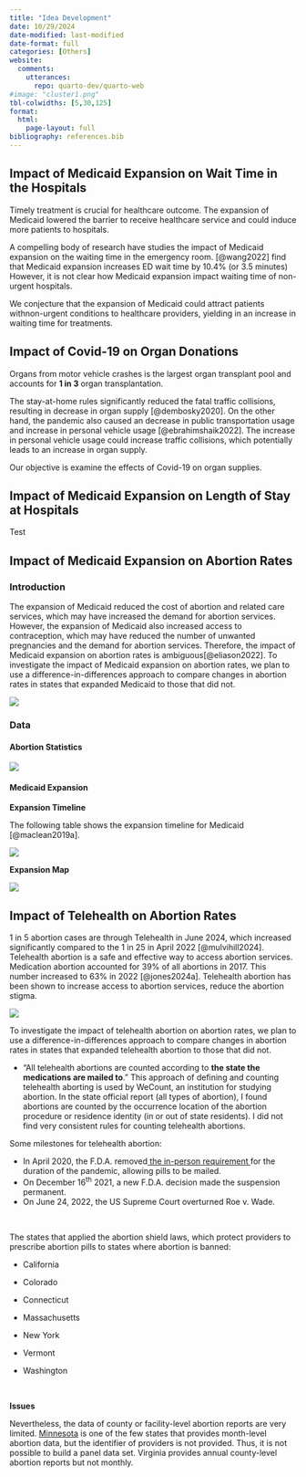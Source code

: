 ```yaml
---
title: "Idea Development"
date: 10/29/2024
date-modified: last-modified
date-format: full
categories: [Others]
website:
  comments: 
    utterances:
      repo: quarto-dev/quarto-web
#image: "cluster1.png"
tbl-colwidths: [5,30,125]
format: 
  html:
    page-layout: full
bibliography: references.bib
---
```


## Impact of Medicaid Expansion on Wait Time in the Hospitals

Timely treatment is crucial for healthcare outcome. The expansion of Medicaid lowered the barrier to receive healthcare service and could induce more patients to hospitals.

A compelling body of research have studies the impact of Medicaid expansion on the waiting time in the emergency room. [@wang2022] find that Medicaid expansion increases ED wait time by 10.4% (or 3.5 minutes) However, it is not clear how Medicaid expansion impact waiting time of non-urgent hospitals.

We conjecture that the expansion of Medicaid could attract patients withnon-urgent conditions to healthcare providers, yielding in an increase in waiting time for treatments.

## Impact of Covid-19 on Organ Donations

Organs from motor vehicle crashes is the largest organ transplant pool and accounts for **1 in 3** organ transplantation.

The stay-at-home rules significantly reduced the fatal traffic collisions, resulting in decrease in organ supply [@dembosky2020]. On the other hand, the pandemic also caused an decrease in public transportation usage and increase in personal vehicle usage [@ebrahimshaik2022]. The increase in personal vehicle usage could increase traffic collisions, which potentially leads to an increase in organ supply.

Our objective is examine the effects of Covid-19 on organ supplies.

## Impact of Medicaid Expansion on Length of Stay at Hospitals

Test

## Impact of Medicaid Expansion on Abortion Rates

### Introduction

The expansion of Medicaid reduced the cost of abortion and related care services, which may have increased the demand for abortion services. However, the expansion of Medicaid also increased access to contraception, which may have reduced the number of unwanted pregnancies and the demand for abortion services. Therefore, the impact of Medicaid expansion on abortion rates is ambiguous[@eliason2022]. To investigate the impact of Medicaid expansion on abortion rates, we plan to use a difference-in-differences approach to compare changes in abortion rates in states that expanded Medicaid to those that did not.

[![](images/clipboard-1560225122.png){fig-align="center"}](https://www.pewresearch.org/short-reads/2024/03/25/what-the-data-says-about-abortion-in-the-us/sr_24-03-26_abortion_1-png/)

### Data

#### Abortion Statistics

![](images/clipboard-3841962446.png)

#### Medicaid Expansion

**Expansion Timeline**

The following table shows the expansion timeline for Medicaid [@maclean2019a].

![](images/clipboard-665024476.png)

**Expansion Map**

[![](images/clipboard-174034814.png){fig-alt="MACPAC" fig-align="center"}](https://www.macpac.gov/subtopic/medicaid-expansion/)

## Impact of Telehealth on Abortion Rates

1 in 5 abortion cases are through Telehealth in June 2024, which increased significantly compared to the 1 in 25 in April 2022 [@mulvihill2024]. Telehealth abortion is a safe and effective way to access abortion services. Medication abortion accounted for 39% of all abortions in 2017. This number increased to 63% in 2022 [@jones2024a]. Telehealth abortion has been shown to increase access to abortion services, reduce the abortion stigma.

[![](images/clipboard-890055587.png){fig-align="center"}](https://www.guttmacher.org/2024/03/medication-abortion-accounted-63-all-us-abortions-2023-increase-53-2020)

To investigate the impact of telehealth abortion on abortion rates, we plan to use a difference-in-differences approach to compare changes in abortion rates in states that expanded telehealth abortion to those that did not.

-   “All telehealth abortions are counted according to **the state the medications are mailed to**.” This approach of defining and counting telehealth aborting is used by WeCount, an institution for studying abortion. In the state official report (all types of abortion), I found abortions are counted by the occurrence location of the abortion procedure or residence identity (in or out of state residents). I did not find very consistent rules for counting telehealth abortions.

Some milestones for telehealth abortion:

-   In April 2020, the F.D.A. removed[ the in-person requirement ](https://www.nytimes.com/2021/04/13/health/covid-abortion-pills-mailed.html "https://www.nytimes.com/2021/04/13/health/covid-abortion-pills-mailed.html")for the duration of the pandemic, allowing pills to be mailed.
-   On December 16^th^ 2021, a new F.D.A. decision made the suspension permanent.
-   On June 24, 2022, the US Supreme Court overturned Roe v. Wade.

 

The states that applied the abortion shield laws, which protect providers to prescribe abortion pills to states where abortion is banned:

-   California

-   Colorado 

-   Connecticut 

-   Massachusetts 

-   New York 

-   Vermont 

-   Washington

 

**Issues**

Nevertheless, the data of county or facility-level abortion reports are very limited. [Minnesota](https://www.health.state.mn.us/data/mchs/pubs/abrpt/index.html "https://www.health.state.mn.us/data/mchs/pubs/abrpt/index.html") is one of the few states that provides month-level abortion data, but the identifier of providers is not provided. Thus, it is not possible to build a panel data set. Virginia provides annual county-level abortion reports but not monthly.
